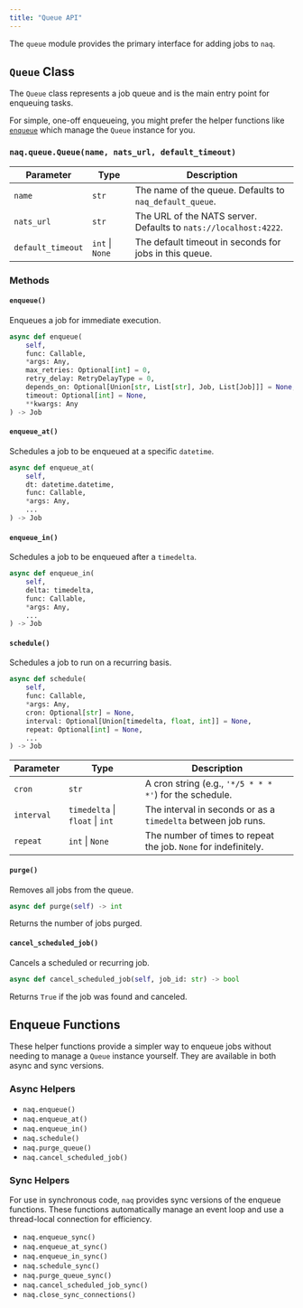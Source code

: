 ```yaml
---
title: "Queue API"
---
```


The `queue` module provides the primary interface for adding jobs to `naq`.

## `Queue` Class

The `Queue` class represents a job queue and is the main entry point for enqueuing tasks.

::: {.callout-note}
For simple, one-off enqueueing, you might prefer the helper functions like [`enqueue`](#enqueue-functions) which manage the `Queue` instance for you.
:::

### `naq.queue.Queue(name, nats_url, default_timeout)`

| Parameter         | Type                | Description                                                               |
| ----------------- | ------------------- | ------------------------------------------------------------------------- |
| `name`            | `str`               | The name of the queue. Defaults to `naq_default_queue`.                   |
| `nats_url`        | `str`               | The URL of the NATS server. Defaults to `nats://localhost:4222`.          |
| `default_timeout` | `int` &#124; `None` | The default timeout in seconds for jobs in this queue.                    |

### Methods

#### `enqueue()`

Enqueues a job for immediate execution.

```python
async def enqueue(
    self,
    func: Callable,
    *args: Any,
    max_retries: Optional[int] = 0,
    retry_delay: RetryDelayType = 0,
    depends_on: Optional[Union[str, List[str], Job, List[Job]]] = None,
    timeout: Optional[int] = None,
    **kwargs: Any
) -> Job
```

#### `enqueue_at()`

Schedules a job to be enqueued at a specific `datetime`.

```python
async def enqueue_at(
    self,
    dt: datetime.datetime,
    func: Callable,
    *args: Any,
    ...
) -> Job
```

#### `enqueue_in()`

Schedules a job to be enqueued after a `timedelta`.

```python
async def enqueue_in(
    self,
    delta: timedelta,
    func: Callable,
    *args: Any,
    ...
) -> Job
```

#### `schedule()`

Schedules a job to run on a recurring basis.

```python
async def schedule(
    self,
    func: Callable,
    *args: Any,
    cron: Optional[str] = None,
    interval: Optional[Union[timedelta, float, int]] = None,
    repeat: Optional[int] = None,
    ...
) -> Job
```

| Parameter  | Type                                | Description                                                              |
| ---------- | ----------------------------------- | ------------------------------------------------------------------------ |
| `cron`     | `str`                               | A cron string (e.g., `'*/5 * * * *'`) for the schedule.                   |
| `interval` | `timedelta` &#124; `float` &#124; `int` | The interval in seconds or as a `timedelta` between job runs.            |
| `repeat`   | `int` &#124; `None`                  | The number of times to repeat the job. `None` for indefinitely.          |

#### `purge()`

Removes all jobs from the queue.

```python
async def purge(self) -> int
```

Returns the number of jobs purged.

#### `cancel_scheduled_job()`

Cancels a scheduled or recurring job.

```python
async def cancel_scheduled_job(self, job_id: str) -> bool
```

Returns `True` if the job was found and canceled.

## Enqueue Functions

These helper functions provide a simpler way to enqueue jobs without needing to manage a `Queue` instance yourself. They are available in both async and sync versions.

### Async Helpers

-   `naq.enqueue()`
-   `naq.enqueue_at()`
-   `naq.enqueue_in()`
-   `naq.schedule()`
-   `naq.purge_queue()`
-   `naq.cancel_scheduled_job()`

### Sync Helpers

For use in synchronous code, `naq` provides sync versions of the enqueue functions. These functions automatically manage an event loop and use a thread-local connection for efficiency.

-   `naq.enqueue_sync()`
-   `naq.enqueue_at_sync()`
-   `naq.enqueue_in_sync()`
-   `naq.schedule_sync()`
-   `naq.purge_queue_sync()`
-   `naq.cancel_scheduled_job_sync()`
-   `naq.close_sync_connections()`